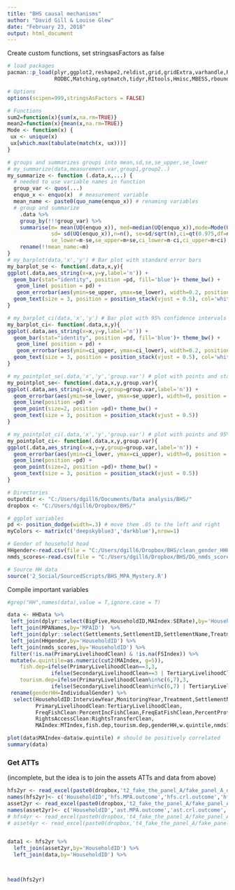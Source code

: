 ```yaml
---
title: "BHS causal mechanisms"
author: "David Gill & Louise Glew"
date: "February 23, 2018"
output: html_document
---
```


Create custom functions, set stringsasFactors as false
```r

# load packages
pacman::p_load(plyr,ggplot2,reshape2,reldist,grid,gridExtra,varhandle,Rmisc,FD,readxl,
               RODBC,Matching,optmatch,tidyr,RItools,Hmisc,MBESS,rbounds,Kendall,corrplot,cowplot,dplyr)

# Options
options(scipen=999,stringsAsFactors = FALSE)

# Functions
sum2=function(x){sum(x,na.rm=TRUE)}
mean2=function(x){mean(x,na.rm=TRUE)}
Mode <- function(x) {
 ux <- unique(x)
 ux[which.max(tabulate(match(x, ux)))]
}

# groups and summarizes groups into mean,sd,se,se_upper,se_lower
# my_summarize(data,measurement.var,group1,group2..)
my_summarize <- function (.data,x,...) {
  # needed to use variable names in function
  group_var <- quos(...)
  enquo_x <- enquo(x)  # measurement variable
  mean_name <- paste0(quo_name(enquo_x)) # renaming variables
  # group and summarize
    .data %>%
    group_by(!!!group_var) %>% 
    summarise(m= mean(UQ(enquo_x)), med=median(UQ(enquo_x)),mode=Mode(UQ(enquo_x)),
              sd= sd(UQ(enquo_x)),n=n(), se=sd/sqrt(n),ci=qt(0.975,df=n-1)*se,
              se_lower=m-se,se_upper=m+se,ci_lower=m-ci,ci_upper=m+ci)  %>% 
    rename(!!mean_name:=m)
}
# my_barplot(data,'x','y') # Bar plot with standard error bars
my_barplot_se <- function(.data,x,y){
ggplot(.data,aes_string(x=x,y=y,label='n')) + 
  geom_bar(stat="identity", position =pd, fill='blue')+ theme_bw() +
   geom_line( position = pd) +
   geom_errorbar(aes(ymin=se_upper, ymax=se_lower), width=0.2, position = pd ) +
  geom_text(size = 3, position = position_stack(vjust = 0.5), col='white') 
}

# my_barplot_ci(data,'x','y') # Bar plot with 95% confidence intervals
my_barplot_ci<- function(.data,x,y){
ggplot(.data,aes_string(x=x,y=y,label='n')) + 
  geom_bar(stat="identity", position =pd, fill='blue')+ theme_bw() +
   geom_line( position = pd) +
   geom_errorbar(aes(ymin=ci_upper, ymax=ci_lower), width=0.2, position = pd ) +
  geom_text(size = 3, position = position_stack(vjust = 0.5), col='white') 
}

# my_pointplot_se(.data,'x','y','group.var') # plot with points and standard errors
my_pointplot_se<- function(.data,x,y,group.var){
ggplot(.data,aes_string(x=x,y=y,group=group.var,label='n')) + 
  geom_errorbar(aes(ymin=se_lower, ymax=se_upper), width=0, position = pd ) +
  geom_line(position =pd) +
  geom_point(size=2, position =pd)+ theme_bw() +
  geom_text(size = 3, position = position_stack(vjust = 0.5)) 
}

# my_pointplot_ci(.data,'x','y','group.var') # plot with points and 95% confidence intervals
my_pointplot_ci<- function(.data,x,y,group.var){
ggplot(.data,aes_string(x=x,y=y,group=group.var,label='n')) + 
  geom_errorbar(aes(ymin=ci_lower, ymax=ci_upper), width=0, position = pd ) +
  geom_line(position =pd) +
  geom_point(size=2, position =pd)+ theme_bw() +
  geom_text(size = 3, position = position_stack(vjust = 0.5)) 
}

# Directories
outputdir <- "C:/Users/dgill6/Documents/Data analysis/BHS/"
dropbox <- "C:/Users/dgill6/Dropbox/BHS/"

# ggplot variables
pd <- position_dodge(width=.3) # move them .05 to the left and right
myColors <- matrix(c('deepskyblue3','darkblue'),nrow=1)

# Gender of household head
HHgender<-read.csv(file = "C:/Users/dgill6/Dropbox/BHS/clean_gender_HHH.csv", header = TRUE) 
nmds_scores<-read.csv(file = "C:/Users/dgill6/Dropbox/BHS/DG_nmds_scores.csv", header = TRUE) 

# Source HH data
source('2_Social/SourcedScripts/BHS_MPA_Mystery.R')
```

Compile important variables
```r
#grep("HH",names(data),value = T,ignore.case = T)

data <- HHData %>% 
 left_join(dplyr::select(BigFive,HouseholdID,MAIndex:SERate),by='HouseholdID')  %>% 
 left_join(MPANames,by='MPAID')  %>% 
 left_join(dplyr::select(Settlements,SettlementID,SettlementName,Treatment),by='SettlementID')  %>% 
 left_join(HHgender,by='HouseholdID') %>% 
 left_join(nmds_scores,by='HouseholdID') %>% 
 filter(!is.na(PrimaryLivelihoodClean) & !is.na(FSIndex)) %>% 
 mutate(w.quintile=as.numeric(cut2(MAIndex, g=5)),
    fish.dep=ifelse(PrimaryLivelihoodClean==3,3,
              ifelse(SecondaryLivelihoodClean==3 | TertiaryLivelihoodClean==3,2,1)),
    tourism.dep=ifelse(PrimaryLivelihoodClean%in%c(6,7),3,
              ifelse(SecondaryLivelihoodClean%in%c(6,7) | TertiaryLivelihoodClean%in%c(6,7),2,1)))%>% 
 rename(genderHH=IndividualGender) %>% 
  select(HouseholdID:InterviewYear,MonitoringYear,Treatment,SettlementName,MPAName,
         PrimaryLivelihoodClean:TertiaryLivelihoodClean,
         FreqFishClean:PercentIncFishClean,FreqEatFishClean,PercentProteinFishClean,
         RightsAccessClean:RightsTransferClean,
         MAIndex:MTIndex,fish.dep,tourism.dep,genderHH,w.quintile,nmds1,nmds2) 

plot(data$MAIndex~data$w.quintile) # should be positively correlated
summary(data)
```

### Get ATTs  
(incomplete, but the idea is to join the assets ATTs and data from above)
```r
hfs2yr <- read_excel(paste0(dropbox,'t2_fake_the_panel_A/fake_panel_A_outcomes_t2.xlsx'), sheet = 'hfs_outcome_t2') 
names(hfs2yr)<- c('HouseholdID','hfs.MPA.outcome','hfs.crl.outcome','hfs.ATT')
asset2yr <- read_excel(paste0(dropbox,'t2_fake_the_panel_A/fake_panel_A_outcomes_t2.xlsx'), sheet = 'asset_outcome_t2') 
names(asset2yr)<- c('HouseholdID','ast.MPA.outcome','ast.crl.outcome','ast.ATT')
# hfs4yr <- read_excel(paste0(dropbox,'t4_fake_the_panel_A/fake_panel_A_outcomes_t2.xlsx'), sheet = 'hfs_outcome_t4') 
# asset4yr <- read_excel(paste0(dropbox,'t4_fake_the_panel_A/fake_panel_A_outcomes_t2.xlsx'), sheet = 'asset_outcome_t4') 


data1 <- hfs2yr %>% 
  left_join(asset2yr,by='HouseholdID') %>% 
  left_join(data,by='HouseholdID') %>% 



head(hfs2yr)
```
